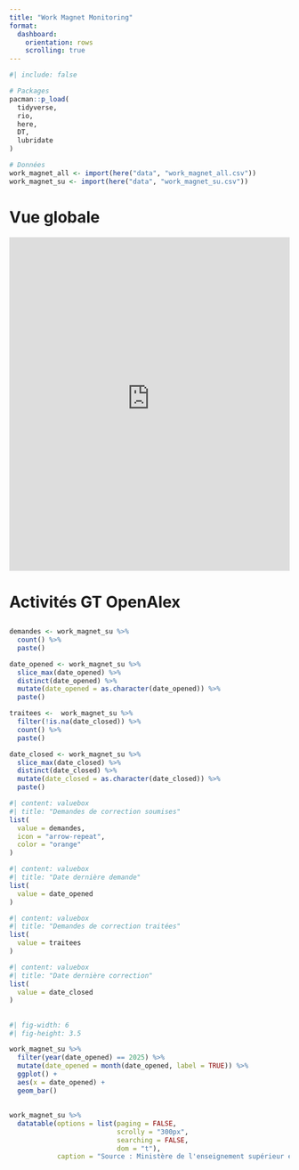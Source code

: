 ```yaml
---
title: "Work Magnet Monitoring"
format: 
  dashboard:
    orientation: rows
    scrolling: true
---
```


```r
#| include: false

# Packages
pacman::p_load(
  tidyverse, 
  rio, 
  here,
  DT, 
  lubridate
)

# Données
work_magnet_all <- import(here("data", "work_magnet_all.csv"))
work_magnet_su <- import(here("data", "work_magnet_su.csv"))
```

# Vue globale

<iframe src="https://data.enseignementsup-recherche.gouv.fr/explore/embed/dataset/openalex-affiliations-corrections/table/?&static=false&datasetcard=true" width="100%" height="600" frameborder="0"></iframe>

# Activités GT OpenAlex 

## 

```r
demandes <- work_magnet_su %>% 
  count() %>% 
  paste()

date_opened <- work_magnet_su %>% 
  slice_max(date_opened) %>% 
  distinct(date_opened) %>% 
  mutate(date_opened = as.character(date_opened)) %>% 
  paste()

traitees <-  work_magnet_su %>% 
  filter(!is.na(date_closed)) %>% 
  count() %>% 
  paste()

date_closed <- work_magnet_su %>% 
  slice_max(date_closed) %>% 
  distinct(date_closed) %>% 
  mutate(date_closed = as.character(date_closed)) %>%
  paste()
```

```r
#| content: valuebox
#| title: "Demandes de correction soumises"
list(
  value = demandes,
  icon = "arrow-repeat",
  color = "orange"
)
```
```r
#| content: valuebox
#| title: "Date dernière demande"
list(
  value = date_opened
)
```
```r
#| content: valuebox
#| title: "Demandes de correction traitées"
list(
  value = traitees
)
```
```r
#| content: valuebox
#| title: "Date dernière correction"
list(
  value = date_closed
)
```

##

```r
#| fig-width: 6
#| fig-height: 3.5

work_magnet_su %>% 
  filter(year(date_opened) == 2025) %>% 
  mutate(date_opened = month(date_opened, label = TRUE)) %>% 
  ggplot() +
  aes(x = date_opened) + 
  geom_bar() 
```


##

```r
work_magnet_su %>% 
  datatable(options = list(paging = FALSE, 
                           scrolly = "300px", 
                           searching = FALSE, 
                           dom = "t"),
            caption = "Source : Ministère de l'enseignement supérieur et de la recherche, https://data.enseignementsup-recherche.gouv.fr/explore/dataset/openalex-affiliations-corrections/information/")
```


